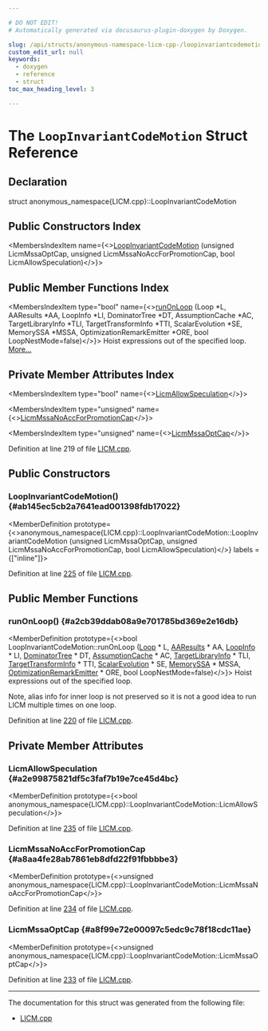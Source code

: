 ```yaml
---

# DO NOT EDIT!
# Automatically generated via docusaurus-plugin-doxygen by Doxygen.

slug: /api/structs/anonymous-namespace-licm-cpp-/loopinvariantcodemotion
custom_edit_url: null
keywords:
  - doxygen
  - reference
  - struct
toc_max_heading_level: 3

---
```





# The `LoopInvariantCodeMotion` Struct Reference

<DoxygenPage pluginConfig={pluginConfig}>



## Declaration

<CodeBlock>struct anonymous_namespace{LICM.cpp}::LoopInvariantCodeMotion</CodeBlock>

## Public Constructors Index

<MembersIndex>

<MembersIndexItem
  name={<><a href="#ab145ec5cb2a7641ead001398fdb17022">LoopInvariantCodeMotion</a> (unsigned LicmMssaOptCap, unsigned LicmMssaNoAccForPromotionCap, bool LicmAllowSpeculation)</>}>
</MembersIndexItem>

</MembersIndex>

## Public Member Functions Index

<MembersIndex>

<MembersIndexItem
  type="bool"
  name={<><a href="#a2cb39ddab08a9e701785bd369e2e16db">runOnLoop</a> (Loop &#42;L, AAResults &#42;AA, LoopInfo &#42;LI, DominatorTree &#42;DT, AssumptionCache &#42;AC, TargetLibraryInfo &#42;TLI, TargetTransformInfo &#42;TTI, ScalarEvolution &#42;SE, MemorySSA &#42;MSSA, OptimizationRemarkEmitter &#42;ORE, bool LoopNestMode=false)</>}>
Hoist expressions out of the specified loop. <a href="#a2cb39ddab08a9e701785bd369e2e16db">More...</a>
</MembersIndexItem>

</MembersIndex>

## Private Member Attributes Index

<MembersIndex>

<MembersIndexItem
  type="bool"
  name={<><a href="#a2e99875821df5c3faf7b19e7ce45d4bc">LicmAllowSpeculation</a></>}>
</MembersIndexItem>

<MembersIndexItem
  type="unsigned"
  name={<><a href="#a8aa4fe28ab7861eb8dfd22f91fbbbbe3">LicmMssaNoAccForPromotionCap</a></>}>
</MembersIndexItem>

<MembersIndexItem
  type="unsigned"
  name={<><a href="#a8f99e72e00097c5edc9c78f18cdc11ae">LicmMssaOptCap</a></>}>
</MembersIndexItem>

</MembersIndex>


Definition at line 219 of file <a href="/docs/api/files/lib/lib/transforms/lib/transforms/scalar/licm-cpp">LICM.cpp</a>.

<SectionDefinition>

## Public Constructors

### LoopInvariantCodeMotion() {#ab145ec5cb2a7641ead001398fdb17022}

<MemberDefinition
  prototype={<>anonymous&#95;namespace&#123;LICM.cpp&#125;::LoopInvariantCodeMotion::LoopInvariantCodeMotion (unsigned LicmMssaOptCap, unsigned LicmMssaNoAccForPromotionCap, bool LicmAllowSpeculation)</>}
  labels = {["inline"]}>

Definition at line <a href="/docs/api/files/lib/lib/transforms/lib/transforms/scalar/licm-cpp/#l00225">225</a> of file <a href="/docs/api/files/lib/lib/transforms/lib/transforms/scalar/licm-cpp">LICM.cpp</a>.
</MemberDefinition>

</SectionDefinition>

<SectionDefinition>

## Public Member Functions

### runOnLoop() {#a2cb39ddab08a9e701785bd369e2e16db}

<MemberDefinition
  prototype={<>bool LoopInvariantCodeMotion::runOnLoop (<a href="/docs/api/classes/llvm/loop">Loop</a> &#42; L, <a href="/docs/api/classes/llvm/aaresults">AAResults</a> &#42; AA, <a href="/docs/api/classes/llvm/loopinfo">LoopInfo</a> &#42; LI, <a href="/docs/api/classes/llvm/dominatortree">DominatorTree</a> &#42; DT, <a href="/docs/api/classes/llvm/assumptioncache">AssumptionCache</a> &#42; AC, <a href="/docs/api/classes/llvm/targetlibraryinfo">TargetLibraryInfo</a> &#42; TLI, <a href="/docs/api/classes/llvm/targettransforminfo">TargetTransformInfo</a> &#42; TTI, <a href="/docs/api/classes/llvm/scalarevolution">ScalarEvolution</a> &#42; SE, <a href="/docs/api/classes/llvm/memoryssa">MemorySSA</a> &#42; MSSA, <a href="/docs/api/classes/llvm/optimizationremarkemitter">OptimizationRemarkEmitter</a> &#42; ORE, bool LoopNestMode=false)</>}>
Hoist expressions out of the specified loop.

Note, alias info for inner loop is not preserved so it is not a good idea to run LICM multiple times on one loop.

Definition at line <a href="/docs/api/files/lib/lib/transforms/lib/transforms/scalar/licm-cpp/#l00220">220</a> of file <a href="/docs/api/files/lib/lib/transforms/lib/transforms/scalar/licm-cpp">LICM.cpp</a>.
</MemberDefinition>

</SectionDefinition>

<SectionDefinition>

## Private Member Attributes

### LicmAllowSpeculation {#a2e99875821df5c3faf7b19e7ce45d4bc}

<MemberDefinition
  prototype={<>bool anonymous&#95;namespace&#123;LICM.cpp&#125;::LoopInvariantCodeMotion::LicmAllowSpeculation</>}>

Definition at line <a href="/docs/api/files/lib/lib/transforms/lib/transforms/scalar/licm-cpp/#l00235">235</a> of file <a href="/docs/api/files/lib/lib/transforms/lib/transforms/scalar/licm-cpp">LICM.cpp</a>.
</MemberDefinition>

### LicmMssaNoAccForPromotionCap {#a8aa4fe28ab7861eb8dfd22f91fbbbbe3}

<MemberDefinition
  prototype={<>unsigned anonymous&#95;namespace&#123;LICM.cpp&#125;::LoopInvariantCodeMotion::LicmMssaNoAccForPromotionCap</>}>

Definition at line <a href="/docs/api/files/lib/lib/transforms/lib/transforms/scalar/licm-cpp/#l00234">234</a> of file <a href="/docs/api/files/lib/lib/transforms/lib/transforms/scalar/licm-cpp">LICM.cpp</a>.
</MemberDefinition>

### LicmMssaOptCap {#a8f99e72e00097c5edc9c78f18cdc11ae}

<MemberDefinition
  prototype={<>unsigned anonymous&#95;namespace&#123;LICM.cpp&#125;::LoopInvariantCodeMotion::LicmMssaOptCap</>}>

Definition at line <a href="/docs/api/files/lib/lib/transforms/lib/transforms/scalar/licm-cpp/#l00233">233</a> of file <a href="/docs/api/files/lib/lib/transforms/lib/transforms/scalar/licm-cpp">LICM.cpp</a>.
</MemberDefinition>

</SectionDefinition>

<hr/>

The documentation for this struct was generated from the following file:

<ul>
<li><a href="/docs/api/files/lib/lib/transforms/lib/transforms/scalar/licm-cpp">LICM.cpp</a></li>
</ul>

</DoxygenPage>
